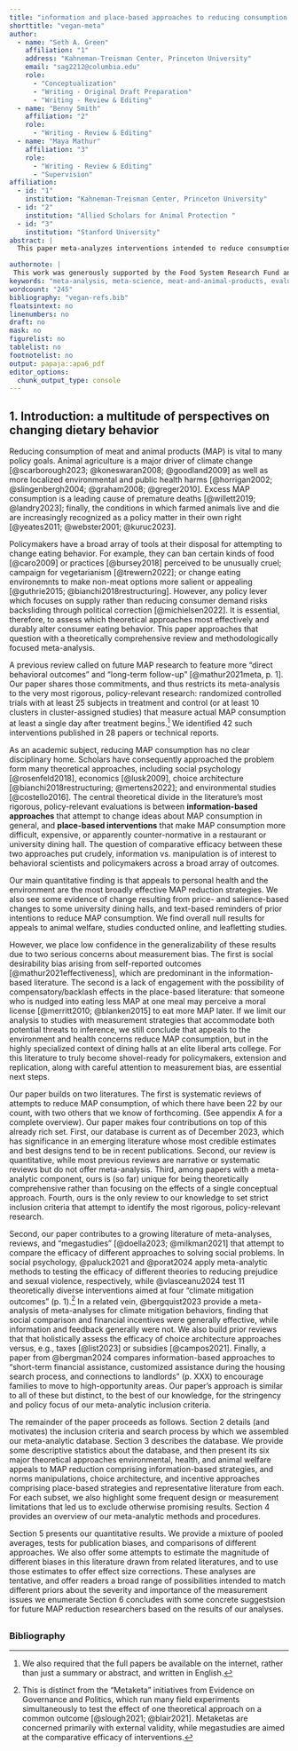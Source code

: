 ```yaml
---
title: "information and place-based approaches to reducing consumption of meat and animal products: findings, biases, and limitations"
shorttitle: "vegan-meta"
author:
  - name: "Seth A. Green"
    affiliation: "1"
    address: "Kahneman-Treisman Center, Princeton University"
    email: "sag2212@columbia.edu"
    role:
      - "Conceptualization"
      - "Writing - Original Draft Preparation"
      - "Writing - Review & Editing"
  - name: "Benny Smith"
    affiliation: "2"
    role:
      - "Writing - Review & Editing"
  - name: "Maya Mathur"
    affiliation: "3"
    role:
      - "Writing - Review & Editing"
      - "Supervision"
affiliation:
  - id: "1"
    institution: "Kahneman-Treisman Center, Princeton University"
  - id: "2"
    institution: "Allied Scholars for Animal Protection "
  - id: "3"
    institution: "Stanford University"
abstract: |
  This paper meta-analyzes interventions intended to reduce consumption of meat and animal products (MAP), focusing on the most rigorous, policy-relevant studies. Extant efforts generally embody one of two theoretical perspectives: information-based approaches that attempt to change attitudes towards MAP consumption, and place-based interventions that make MAP less salient, appealing, or affordable in a particular context. We find that direct appeals to the environment and personal health, along with some changes to layouts and messages in university cafeterias, can reduce MAP consumption, while appeals to animal welfare, online studies, and leafletting studies have no apparent overall effect.  However, even the very best studies in this literature typically have concerning measurement limitations: for information-based approaches, the predominance of self-reported outcomes, and for place-based approaches, a lack of post-intervention follow-up. In other words, information-based approaches are at risk of social desirability bias, and place-based approaches are at risk of "regression to the meat:" the possibility that someone who is nudged into eating less MAP at one meal will compensate by eating more at the next. Our meta-analysis paper proffers some statistical approaches to addressing these biases, producing a wide range of point estimates. We also highlight the findings of the studies whose designs and measurement strategies convincingly address both issues. We conclude with concrete, shovel-ready suggestions for future researchers that take the lessons of this analysis into account. 

authornote: |
 This work was generously supported by the Food System Research Fund and the NIH (grant 5R01LM013866-03). Thanks to Alex Berke, Alix Winter, Andrey Fradkin, Anson Berns, Hari Dandapani, Martin Gould, Martin Rowe, Matt Lerner, Adin Richards, and Daniel Waldinger for suggestions and comments on an early draft. Thanks to Lucius Caviola, Emma Garnett, Andrew Jalil, Jacob Peacock, Gregg Sparkman, and Joshua Tasoff for helping us assemble the database and providing guidance on their studies.
keywords: "meta-analysis, meta-science, meat-and-animal-products, evaluation"
wordcount: "245"
bibliography: "vegan-refs.bib"
floatsintext: no
linenumbers: no
draft: no
mask: no
figurelist: no
tablelist: no
footnotelist: no
output: papaja::apa6_pdf
editor_options: 
  chunk_output_type: console
---
```


## 1. Introduction: a multitude of perspectives on changing dietary behavior

Reducing consumption of meat and animal products (MAP) is vital to many policy goals. Animal agriculture is a major driver of climate change [@scarborough2023; @koneswaran2008; @goodland2009] as well as more localized environmental and public health harms [@horrigan2002; @slingenbergh2004; @graham2008; @greger2010]. Excess MAP consumption is a leading cause of premature deaths [@willett2019; @landry2023]; finally, the conditions in which farmed animals live and die are increasingly recognized as a policy matter in their own right [@yeates2011; @webster2001; @kuruc2023].

Policymakers have a broad array of tools at their disposal for attempting to change eating behavior. For example, they can ban certain kinds of food [@caro2009] or practices [@bursey2018] perceived to be unusually cruel; campaign for vegetarianism [@trewern2022]; or change eating environemnts to make non-meat options more salient or appealing [@guthrie2015; @bianchi2018restructuring]. However, any policy lever which focuses on supply rather than reducing consumer demand risks backsliding through political correction [@michielsen2022]. It is essential, therefore, to assess which theoretical approaches most effectively and durably alter consumer eating behavior. This paper approaches that question with a theoretically comprehensive review and methodologically focused meta-analysis. 

A previous review called on future MAP research to feature more “direct behavioral outcomes” and “long-term follow-up" [@mathur2021meta, p. 1]. Our paper shares those commitments, and thus restricts its meta-analysis to the very most rigorous, policy-relevant research: randomized controlled trials with at least 25 subjects in treatment and control (or at least 10 clusters in cluster-assigned studies) that measure actual MAP consumption at least a single day after treatment begins.^[We also required that the full papers be available on the internet, rather than just a summary or abstract, and written in English.] We identified 42 such interventions published in 28 papers or technical reports. 

As an academic subject, reducing MAP consumption has no clear disciplinary home. Scholars have consequently approached the problem form many theoretical approaches, including social psychology [@rosenfeld2018], economics [@lusk2009], choice architecture [@bianchi2018restructuring; @mertens2022]; and environmental studies [@costello2016]. The central theoretical divide in the literature's most rigorous, policy-relevant evaluations is between **information-based approaches** that attempt to change ideas about MAP consumption in general, and **place-based interventions** that make MAP consumption more difficult, expensive, or apparently counter-normative in a restaurant or university dining hall. The question of comparative efficacy between these two approaches \textemdash put crudely, information vs. manipulation \textemdash is of interest to behavioral scientists and policymakers across a broad array of outcomes.

Our main quantitative finding is that appeals to personal health and the environment are the most broadly effective MAP reduction strategies. We also see some evidence of change resulting from price- and salience-based changes to some university dining halls, and text-based reminders of prior intentions to reduce MAP consumption. We find overall null results for appeals to animal welfare, studies conducted online, and leafletting studies. 

However, we place low confidence in the generalizability of these results due to two serious concerns about measurement bias. The first is social desirability bias arising from self-reported outcomes [@mathur2021effectiveness], which are predominant in the information-based literature. The second is a lack of engagement with the possibility of compensatory/backlash effects in the place-based literature: that someone who is nudged into eating less MAP at one meal may perceive a moral license [@merritt2010; @blanken2015] to eat more MAP later. If we limit our analysis to studies with measurement strategies that accommodate both potential threats to inference, we still conclude that appeals to the environment and health concerns reduce MAP consumption, but in the highly specialized context of dining halls at an elite liberal arts college. For this literature to truly become shovel-ready for policymakers, extension and replication, along with careful attention to measurement bias, are essential next steps.

Our paper builds on two literatures. The first is systematic reviews of attempts to reduce MAP consumption, of which there have been 22 by our count, with two others that we know of forthcoming. (See appendix A for a complete overview). Our paper makes four contributions on top of this already rich set. First, our database is current as of December 2023, which has significance in an emerging literature whose most credible estimates and best designs tend to be in recent publications. Second, our review is quantitative, while most previous reviews are narrative or systematic reviews but do not offer meta-analysis. Third, among papers with a meta-analytic component, ours is (so far) unique for being theoretically comprehensive rather than focusing on the effects of a single conceptual approach. Fourth, ours is the only review to our knowledge to set strict inclusion criteria that attempt to identify the most rigorous, policy-relevant research.

Second, our paper contributes to a growing literature of meta-analyses, reviews, and "megastudies" [@doella2023; @milkman2021] that attempt to compare the efficacy of different approaches to solving social problems. In social psychology, @paluck2021 and @porat2024 apply meta-analytic methods to testing the efficacy of different theories to reducing prejudice and sexual violence, respectively, while @vlasceanu2024 test 11 theoretically diverse interventions aimed at four "climate mitigation outcomes" (p. 1).^[This is distinct from the "Metaketa" initiatives from Evidence on Governance and Politics, which run many field experiments simultaneously to test the effect of one theoretical approach on a common outcome [@slough2021; @blair2021]. Metaketas are concerned primarily with external validity, while megastudies are aimed at the comparative efficacy of interventions.] In a related vein, @bergquist2023 provide a meta-analysis of meta-analyses for climate mitigation behaviors, finding that social comparison and financial incentives were generally effective, while information and feedback generally were not. We also build prior reviews that that holistically assess the efficacy of choice architecture approaches versus, e.g., taxes [@list2023] or subsidies [@campos2021]. Finally, a paper from @bergman2024 compares information-based approaches to "short-term financial assistance, customized assistance during the housing search process, and connections to landlords" (p. XXX) to encourage families to move to high-opportunity areas. Our paper's approach is similar to all of these but distinct, to the best of our knowledge, for the stringency and policy focus of our meta-analytic inclusion criteria.

The remainder of the paper proceeds as follows. Section 2 details (and motivates) the inclusion criteria and search process by which we assembled our meta-analytic database. Section 3 describes the database. We provide some descriptive statistics about the database, and then present its six major theoretical approaches \textemdash environmental, health, and animal welfare appeals to MAP reduction comprising information-based strategies, and norms manipulations, choice architecture, and incentive approaches comprising place-based strategies \textemdash and representative literature from each. For each subset, we also highlight some frequent design or measurement limitations that led us to exclude otherwise promising results. Section 4 provides an overview of our meta-analytic methods and procedures. 

Section 5 presents our quantitative results. We provide a mixture of pooled averages, tests for publication biases, and comparisons of different approaches. We also offer some attempts to estimate the magnitude of different biases in this literature drawn from related literatures, and to use those estimates to offer effect size corrections. These analyses are tentative, and offer readers a broad range of possibilities intended to match different priors about the severity and importance of the measurement issues we enumerate Section 6 concludes with some concrete suggestsion for future MAP reduction researchers based on the results of our analyses.

## 

### Bibliography
